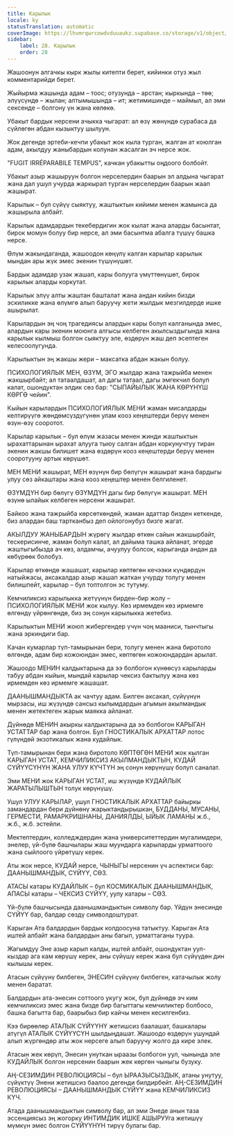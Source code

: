 ```yaml
---
title: Карылык
locale: ky
statusTranslation: automatic
coverImage: https://lhvmrqwrcowdvduuaukz.supabase.co/storage/v1/object/public/strapi-uploads/small_cover-educacion-fundamental.webp-2d51a7828a2b1309555be27f7e2a61a0.webp
sidebar:
    label: 28. Карылык
    order: 28
---
```

Жашоонун алгачкы кырк жылы китепти берет, кийинки отуз жыл комментарийди берет.

Жыйырма жашында адам – тоос; отузунда – арстан; кыркында – төө; элүүсүндө – жылан; алтымышында – ит; жетимишинде – маймыл, ал эми сексенде – болгону үн жана көлөкө.

Убакыт бардык нерсени ачыкка чыгарат: ал өзү жөнүндө сурабаса да сүйлөгөн абдан кызыктуу шылуун.

Жок дегенде эртеби-кечпи убакыт жок кыла турган, жалган ат коюлган адам, акылдуу жаныбардын колунан жасалган эч нерсе жок.

"FUGIT IRRÉPARABILE TEMPUS", качкан убакытты оңдоого болбойт.

Убакыт азыр жашыруун болгон нерселердин баарын эл алдына чыгарат жана дал ушул учурда жаркырап турган нерселердин баарын жаап жашырат.

Карылык – бул сүйүү сыяктуу, жаштыктын кийими менен жамынса да жашырыла албайт.

Карылык адамдардын текебердигин жок кылат жана аларды басынтат, бирок момун болуу бир нерсе, ал эми басынтма абалга түшүү башка нерсе.

Өлүм жакындаганда, жашоодон көңүлү калган карылар карылык мындан ары жүк эмес экенин түшүнүшөт.

Бардык адамдар узак жашап, кары болууга үмүттөнүшөт, бирок карылык аларды коркутат.

Карылык элүү алты жаштан башталат жана андан кийин бизди эскиликке жана өлүмгө алып баруучу жети жылдык мезгилдерде ишке ашырылат.

Карылардын эң чоң трагедиясы алардын кары болуп калганында эмес, алардын кары экенин моюнга алгысы келбеген акылсыздыгында жана карылык кылмыш болгон сыяктуу эле, өздөрүн жаш деп эсептеген келесоолугунда.

Карылыктын эң жакшы жери – максатка абдан жакын болуу.

ПСИХОЛОГИЯЛЫК МЕН, ӨЗҮМ, ЭГО жылдар жана тажрыйба менен жакшырбайт; ал татаалдашат, ал дагы татаал, дагы эмгекчил болуп калат, ошондуктан элдик сөз бар: "СЫПАЙЫЛЫК ЖАНА КӨРҮНҮШ КӨРГӨ чейин".

Кыйын карылардын ПСИХОЛОГИЯЛЫК МЕНИ жаман мисалдарды келтирүүгө жөндөмсүздүгүнөн улам кооз кеңештерди берүү менен өзүн-өзү сооротот.

Карылар карылык – бул өлүм жазасы менен жинди жаштыктын ырахаттарынан ырахат алууга тыюу салган абдан коркунучтуу тиран экенин жакшы билишет жана өздөрүн кооз кеңештерди берүү менен сооротууну артык көрүшөт.

МЕН МЕНИ жашырат, МЕН өзүнүн бир бөлүгүн жашырат жана бардыгы улуу сөз айкаштары жана кооз кеңештер менен белгиленет.

ӨЗҮМДҮН бир бөлүгү ӨЗҮМДҮН дагы бир бөлүгүн жашырат. МЕН өзүнө ылайык келбеген нерсени жашырат.

Байкоо жана тажрыйба көрсөткөндөй, жаман адаттар бизден кеткенде, биз алардан баш тартканбыз деп ойлогонубуз бизге жагат.

АКЫЛДУУ ЖАНЫБАРДЫН жүрөгү жылдар өткөн сайын жакшырбайт, тескерисинче, жаман болуп калат, ал дайыма ташка айланат, эгерде жаштыгыбызда ач көз, алдамчы, ачуулуу болсок, карыганда андан да көбүрөөк болобуз.

Карылар өткөндө жашашат, карылар көптөгөн кечээки күндөрдүн натыйжасы, аксакалдар азыр жашап жаткан учурду толугу менен билишпейт, карылар – бул топтолгон эс тутуму.

Кемчиликсиз карылыкка жетүүнүн бирден-бир жолу – ПСИХОЛОГИЯЛЫК МЕНИ жок кылуу. Көз ирмемден көз ирмемге өлгөндү үйрөнгөндө, биз эң сонун карылыкка жетебиз.

Карылыктын МЕНИ жоюп жибергендер үчүн чоң мааниси, тынчтыгы жана эркиндиги бар.

Качан кумарлар түп-тамырынан бери, толугу менен жана биротоло өлгөндө, адам бир кожоюндан эмес, көптөгөн кожоюндардан арылат.

Жашоодо МЕНИН калдыктарына да ээ болбогон күнөөсүз карыларды табуу абдан кыйын, мындай карылар чексиз бактылуу жана көз ирмемден көз ирмемге жашашат.

ДААНЫШМАНДЫКТА ак чачтуу адам. Билген аксакал, сүйүүнүн мырзасы, иш жүзүндө сансыз кылымдардын агымын акылмандык менен жетектеген жарык маякка айланат.

Дүйнөдө МЕНИН акыркы калдыктарына да ээ болбогон КАРЫГАН УСТАТТАР бар жана болгон. Бул ГНОСТИКАЛЫК АРХАТТАР лотос гүлүндөй экзотикалык жана кудайлык.

Түп-тамырынан бери жана биротоло КӨПТӨГӨН МЕНИ жок кылган КАРЫГАН УСТАТ, КЕМЧИЛИКСИЗ АКЫЛМАНДЫКТЫН, КУДАЙ СҮЙҮҮСҮНҮН ЖАНА УЛУУ КҮЧТҮН эң сонун көрүнүшү болуп саналат.

Эми МЕНИ жок КАРЫГАН УСТАТ, иш жүзүндө КУДАЙЛЫК ЖАРАТЫЛЫШТЫН толук көрүнүшү.

Ушул УЛУУ КАРЫЛАР, ушул ГНОСТИКАЛЫК АРХАТТАР байыркы замандардан бери дүйнөнү жарыктандырышкан, БУДДАНЫ, МУСАНЫ, ГЕРМЕСТИ, РАМАРКРИШНАНЫ, ДАНИЯЛДЫ, ЫЙЫК ЛАМАНЫ ж.б., ж.б., ж.б. эстейли.

Мектептердин, колледждердин жана университеттердин мугалимдери, энелер, үй-бүлө башчылары жаш муундарга карыларды урматтоого жана сыйлоого үйрөтүшү керек.

Аты жок нерсе, КУДАЙ нерсе, ЧЫНЫГЫ нерсенин үч аспектиси бар: ДААНЫШМАНДЫК, СҮЙҮҮ, СӨЗ.

АТАСЫ катары КУДАЙЛЫК – бул КОСМИКАЛЫК ДААНЫШМАНДЫК, АПАСЫ катары – ЧЕКСИЗ СҮЙҮҮ, уулу катары – СӨЗ.

Үй-бүлө башчысында даанышмандыктын символу бар. Үйдүн энесинде СҮЙҮҮ бар, балдар сөздү символдоштурат.

Карыган Ата балдардын бардык колдоосуна татыктуу. Карыган Ата иштей албайт жана балдардын аны багып, урматтаганы туура.

Жагымдуу Эне азыр карып калды, иштей албайт, ошондуктан уул-кыздар ага кам көрүшү керек, аны сүйүшү керек жана бул сүйүүдөн дин кылышы керек.

Атасын сүйүүнү билбеген, ЭНЕСИН сүйүүнү билбеген, катачылык жолу менен баратат.

Балдардын ата-энесин соттоого укугу жок, бул дүйнөдө эч ким кемчиликсиз эмес жана бизде бир багыттагы кемчиликтер болбосо, башка багытта бар, баарыбыз бир кайчы менен кесилгенбиз.

Кээ бирөөлөр АТАЛЫК СҮЙҮҮНҮ жетишсиз баалашат, башкалары атүгүл АТАЛЫК СҮЙҮҮСҮН шылдыңдашат. Жашоодо өздөрүн ушундай алып жүргөндөр аты жок нерсеге алып баруучу жолго да кире элек.

Атасын жек көрүп, Энесин унуткан ыраазы болбогон уул, чынында эле КУДАЙЛЫК болгон нерсенин баарын жек көргөн чыныгы бузуку.

АҢ-СЕЗИМДИН РЕВОЛЮЦИЯСЫ – бул ЫРААЗЫСЫЗДЫК, атаны унутуу, сүйүктүү Энени жетишсиз баалоо дегенди билдирбейт. АҢ-СЕЗИМДИН РЕВОЛЮЦИЯСЫ – ДААНЫШМАНДЫК СҮЙҮҮ жана КЕМЧИЛИКСИЗ КҮЧ.

Атада даанышмандыктын символу бар, ал эми Энеде анын таза эссенциясыз эң жогорку ИНТИМДИК ИШКЕ АШЫРУУга жетишүү мүмкүн эмес болгон СҮЙҮҮНҮН тирүү булагы бар.

